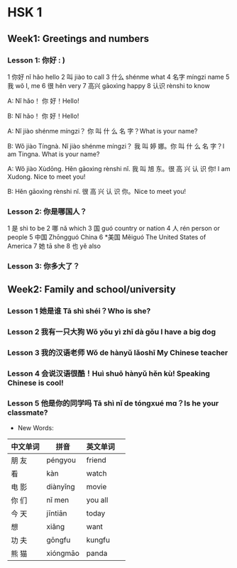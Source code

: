 # HSK 1

## Week1: Greetings and numbers
### Lesson 1: 你好 : )

1	你好	nǐ hǎo	hello
2	叫	jiào	to call
3	什么	shénme	what
4	名字	mínɡzi	name
5	我	wǒ	I, me
6	很	hěn	very
7	高兴	ɡāoxìnɡ	happy
8	认识	rènshi	to know

A: Nǐ hǎo！
你 好！Hello!

B: Nǐ hǎo！
你 好！Hello!

A: Nǐ jiào shénme mínɡzi？
你 叫 什 么 名 字？What is your name?

B: Wǒ jiào Tínɡnà. Nǐ jiào shénme mínɡzi？
我 叫 婷 娜。你 叫 什 么 名 字？I am Tingna. What is your name?

A: Wǒ jiào Xùdōnɡ. Hěn ɡāoxìnɡ rènshi nǐ.
我 叫 旭 东。很 高 兴 认 识 你! I am Xudong. Nice to meet you!

B: Hěn ɡāoxìnɡ rènshi nǐ.
很 高 兴 认 识 你。Nice to meet you!

### Lesson 2: 你是哪国人？

1	是	shì	to be
2	哪	nǎ	which
3	国	ɡuó	country or nation
4	人	rén	person or people
5	中国	Zhōnɡɡuó	China
6	*美国	Měiɡuó	The United States of America
7	她	tā	she
8	也	yě	also

### Lesson 3: 你多大了？

## Week2: Family and school/university

### Lesson 1 她是谁 Tā shì shéi？Who is she?

### Lesson 2 我有一只大狗 Wǒ yǒu yì zhī dà ɡǒu I have a big dog

### Lesson 3 我的汉语老师 Wǒ de hànyǔ lǎoshī My Chinese teacher

### Lesson 4 会说汉语很酷！Huì shuō hànyǔ hěn kù! Speaking Chinese is cool!

### Lesson 5 他是你的同学吗 Tā shì nǐ de tónɡxué mɑ？Is he your classmate?

- New Words:

|中文单词 | 拼音 | 英文单词 |
| --- | --- | --- | --- |
| 朋 友	| pénɡyou	| friend |
| 看	| kàn	| watch |
| 电 影	| diànyǐnɡ | 	movie |
| 你 们	| nǐ men | 	you all |
| 今 天	| jīntiān	| today |
| 想	| xiǎnɡ	| want |
| 功 夫	| ɡōnɡfu |	kungfu |
| 熊 猫	| xiónɡmāo |	panda |
